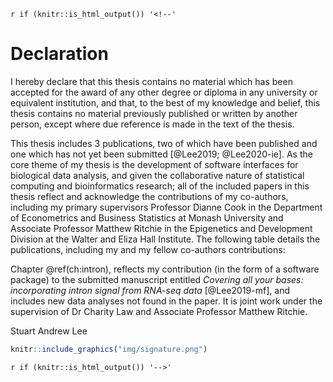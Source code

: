 `r if (knitr::is_html_output()) '<!--'` 

# Declaration {-}

I hereby declare that this thesis contains no material which has been accepted for the award of any other degree or diploma in any university or equivalent institution, and that, to the best of my knowledge and belief, this thesis contains no material previously published or written by another person, except where due reference is made in the text of the thesis.

This thesis includes 3 publications, two of which have been published and one 
which has not yet been submitted [@Lee2019; @Lee2020-ie]. As the core theme of my thesis is the development of software
interfaces for biological data analysis, and given the collaborative nature
of statistical computing and bioinformatics research; all of the included
papers in this thesis reflect and acknowledge the contributions of my 
co-authors, including my  primary supervisors Professor Dianne Cook in the 
Department of Econometrics and Business Statistics at Monash University
and Associate Professor Matthew Ritchie in the Epigenetics and Development 
Division at the Walter and Eliza Hall Institute. The following table details
the publications, including my and my fellow co-authors contributions:

\begin{table}
\centering\footnotesize\tabcolsep=0.12cm
\begin{tabular}{|p{1cm}|p{2cm}|p{1.5cm}|p{3.5cm}|p{3.5cm}|p{1.5cm}|}
\hline
\RaggedRight\textbf{Thesis Chapter}  & \RaggedRight\textbf{Publication Title}  & \RaggedRight\textbf{Status (published, in press, accepted or returned for revision)}  & \RaggedRight\textbf{Nature and} {\%} \RaggedRight\textbf{of student contribution} & \RaggedRight\textbf{Co-author name(s) Nature and} {\%} \RaggedRight\textbf{of Co-author’s contribution} & \RaggedRight\textbf{Co-author(s), Monash student Y/N} \\ \hline
2 & plyranges: a grammar of genomic data transformation & Published  & 70\%. Concept, software development, data analysis, and manuscript writing & (1) Dianne Cook, Concept and manuscript revision 10\% (2) Michael Lawrence, Concept and software development  20\% & \multicolumn{1}{c|}{N}  \\
\hline
3 & Fluent genomics with \textbf{plyranges} and \textbf{tximeta} & Published & 60\%. Concept, software development, data analysis and manuscript writing  & (1) Michael Lawrence, manuscript feedback and editing 5\% (2) Michael I Love, Concept, data analysis and manuscript writing 35\% & \multicolumn{1}{c|}{N} \\
\hline
5 & Casting multiple shadows: high-dimensional interactive data visualisation with tours and embeddings & To be submitted & 85\%. Concept, software development, and manuscript writing & (1) Dianne Cook, Concept and manuscript writing 15\% & \multicolumn{1}{c|}{N} \\
\hline
\end{tabular}
\end{table}

\FloatBarrier

Chapter \@ref(ch:intron), reflects my contribution (in the form of a 
software package) to the submitted manuscript entitled 
_Covering all your bases: incorporating intron signal from RNA-seq data_
[@Lee2019-mf], and includes new data analyses not found in the paper.  It is joint work under the supervision of Dr Charity Law
and Associate Professor Matthew Ritchie. 

\textbf{Student name:} Stuart Andrew Lee

\textbf{Student signature:}

```r
knitr::include_graphics("img/signature.png")
```


`r if (knitr::is_html_output()) '-->'`


